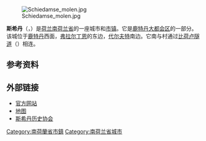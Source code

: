 {{noteTA|G1=荷兰地名}}
{{Infobox settlement
<!-- See Template:Infobox settlement for additional fields and descriptions -->
<!-- Name and transliteration -->
| name                    = 斯希丹
| native_name             = Schiedam
| settlement_type         = [[荷蘭5萬人口以上城市列表|城市]]和[[市镇_(荷兰)|市镇]]
<!-- Images, nickname, motto -->
| image_skyline           = Stadhuis Schiedam.jpg
| image_alt               = 
| image_caption           = 旧市政厅
| image_flag              = Flag of Schiedam.svg
| flag_size               = 100x67px
| flag_alt                = 
| image_shield            = Coat of arms of Schiedam.svg
| shield_size             = 100x80px
| shield_alt              = 
| nickname                = Brandersstad
<!-- Maps, coordinates -->
| image_map               = Map - NL - Municipality code 0606 (2009).svg
| map_alt                 = Highlighted position of Schiedam in a municipal map of South Holland
| map_caption             = 斯希丹在南荷兰省的位置
| coordinates             = {{coord|51|55|N|4|24|E|region:NL|display=inline,title}}
| coordinates_footnotes   = 
| subdivision_type        = [[世界政區索引|国家]]
| subdivision_name        = {{NL}}
| subdivision_type1       = [[荷蘭省份|省份]]
| subdivision_name1       = [[南荷兰省|南荷兰省]]
| established_title       = 建立
| established_date        = 约1230年
| established_title1      = 获得[[城市权|城市权]]
| established_date1       = 1275年
| government_footnotes    = <ref name="mayor_now">{{cite web
 |url = http://www.schiedam.nl/Def/Overheids-Modules/BIS-Module-30/Bestuur-en-organisatie/Lamers.html
 |title = Dhr. C.H.J. Lamers
 |trans-title = Mr. C.H.J. Lamers
 |language = nl
 |publisher = Gemeente Schiedam
 |access-date = 23 August 2013
 |archive-date = 2018-12-25
 |archive-url = https://web.archive.org/web/20181225152705/https://www.schiedam.nl/Def/Overheids-Modules/BIS-Module-30/Bestuur-en-organisatie/Lamers.html%0A
 |dead-url = no
 }}</ref>
| governing_body          = 市议会
| leader_party            = [[基督教民主黨_(荷蘭)|CDA]]
| leader_title            = 市长
| leader_name             = [[Cor_Lamers|Cor Lamers]]
<!-- Geographic information -->
| unit_pref               = Metric
<!-- ALL fields with measurements have automatic unit conversion -->
<!-- for references: use <ref> tags -->
| area_footnotes          = <ref>{{Dutch municipality total area|dataref}}</ref>
<!-- square kilometers -->
| area_total_km2          = {{Dutch municipality total area|Schiedam}}
| area_land_km2           = {{Dutch municipality land area|Schiedam}}
| area_water_km2          = {{Dutch municipality water area|Schiedam}}
| elevation_footnotes     = <ref name="AHN">{{cite web
 |url=http://www.ahn.nl/postcodetool 
 |title=Postcodetool for 3112DZ 
 |language=nl 
 |work=Actueel Hoogtebestand Nederland 
 |publisher=Het Waterschapshuis 
 |access-date=23 August 2013 
 |url-status=dead 
 |archive-url=https://web.archive.org/web/20130921053543/http://www.ahn.nl/postcodetool 
 |archive-date=21 September 2013 
}}</ref>
| elevation_m             = −1
| elevation_max_footnotes = <!-- for references: use <ref> tags -->
| elevation_max_m         =
| elevation_min_footnotes = <!-- for references: use <ref> tags -->
| elevation_min_m         =
<!-- Population, demographics -->
| population_footnotes    = <ref>{{Dutch municipality population|dataref}}</ref>
| population_total        = {{Dutch municipality population|Schiedam}}
| population_as_of        = {{MONTHNAME|{{Dutch municipality population|popbasemonth}}}} {{Dutch municipality population|popbaseyear}}
| population_density_km2  = {{Dutch municipality population density|Schiedam}} <!-- For automatic calculation: auto-->
| population_demonym      = Schiedammer
<!-- Other information -->
| timezone1               = [[欧洲中部时间|CET]]
| utc_offset1             = +1
| timezone1_DST           = [[欧洲中部夏令时间|CEST]]
| utc_offset1_DST         = +2
| postal_code_type        = 邮政编码
| postal_code             = 3100–3125
| area_code_type          = 电话号码
| area_code               = 010
| website                 = {{URL|1=http://www.schiedam.nl}}
| footnotes               =
}}
[[File:Schiedamse_molen.jpg|right]]

'''斯希丹'''（{{lang-nl|Schiedam}}，{{IPA-nl|sxiˈdɑm|lang|Nl-Schiedam.ogg}}）是[[荷兰|荷兰]][[南荷兰省|南荷兰省]]的一座城市和[[市镇_(荷兰)|市镇]]。它是[[鹿特丹|鹿特丹大都会区]]的一部分。该城位于[[鹿特丹|鹿特丹]]西面，[[弗拉尔丁恩|弗拉尔丁恩]]的东边，[[代尔夫特|代尔夫特]]南边。它南与{{link-en|佩尔尼斯|Pernis (Netherlands)}}村通过[[比荷卢隧道|比荷卢隧道]]（{{lang|en|Beneluxtunnel}}）相连。

== 参考资料 ==
{{Reflist}}

== 外部链接 ==
{{commons|Schiedam}}
*[http://www.schiedam.nl/ 官方网站] {{Wayback|url=http://www.schiedam.nl/ |date=20110514141632 }}
*[https://web.archive.org/web/20060423053632/http://www.ifalk.nl/schiedam0h5qnpci/ 地图]
*[http://www.scyedam.nl/ 斯希丹历史协会] {{Wayback|url=http://www.scyedam.nl/ |date=20210222234046 }}

{{South Holland Province}}

{{Authority control}}
[[Category:南荷蘭省市鎮|Category:南荷蘭省市鎮]]
[[Category:南荷兰省城市|Category:南荷兰省城市]]